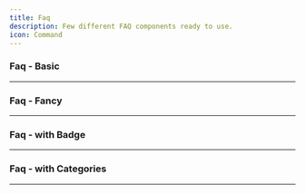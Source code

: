 ```yaml
---
title: Faq
description: Few different FAQ components ready to use.
icon: Command
---
```


### Faq - Basic


<Preview link="faq/faq-01">
    <Faq01 />
</Preview>

---

### Faq - Fancy


<Preview link="faq/faq-02">
    <Faq02 />
</Preview>

---

### Faq - with Badge


<Preview link="faq/faq-03">
    <Faq03 />
</Preview>

---

### Faq - with Categories


<Preview link="faq/faq-04">
    <Faq04 />
</Preview>

---
